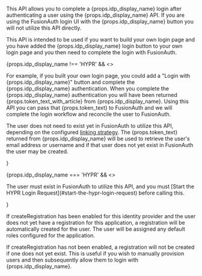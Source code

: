
This API allows you to complete a {props.idp_display_name} login after authenticating a user using the {props.idp_display_name} API. If you are using the FusionAuth login UI with the {props.idp_display_name} button you will not utilize this API directly.

This API is intended to be used if you want to build your own login page and you have added the {props.idp_display_name} login button to your own login page and you then need to complete the login with FusionAuth.

{props.idp_display_name !== 'HYPR' && <>
<p>For example, if you built your own login page, you could add a "Login with {props.idp_display_name}" button and complete the {props.idp_display_name} authentication. When you complete the {props.idp_display_name} authentication you will have been returned {props.token_text_with_article} from {props.idp_display_name}. Using this API you can pass that {props.token_text} to FusionAuth and we will complete the login workflow and reconcile the user to FusionAuth.</p>

<p>The user does not need to exist yet in FusionAuth to utilize this API, depending on the configured <a href="/docs/lifecycle/authenticate-users/identity-providers/#linking-strategies">linking strategy</a>. The {props.token_text} returned from {props.idp_display_name} will be used to retrieve the user's email address or username and if that user does not yet exist in FusionAuth the user may be created.</p>
</>}

{props.idp_display_name === 'HYPR' && <>
<p>The user must exist in FusionAuth to utilize this API, and you must [Start the HYPR Login Request](#start-the-hypr-login-request) before calling this.</p>
</>}

If <InlineField>createRegistration</InlineField> has been enabled for this identity provider and the user does not yet have a registration for this application, a registration will be automatically created for the user. The user will be assigned any default roles configured for the application.

If <InlineField>createRegistration</InlineField> has not been enabled, a registration will not be created if one does not yet exist. This is useful if you wish to manually provision users and then subsequently allow them to login with {props.idp_display_name}.

